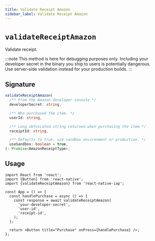 ```yaml
---
title: Validate Receipt Amazon
sidebar_label: Validate Receipt Amazon
---
```



<AdFitTopFixed />

# `validateReceiptAmazon`

Validate receipt.

:::note
This method is here for debugging purposes only. Including your
developer secret in the binary you ship to users is potentially dangerous.
Use server-side validation instead for your production builds.
:::

## Signature

```ts
validateReceiptAmazon(
  /** From the Amazon developer console */
  developerSecret: string,

  /** Who purchased the item. */
  userId: string,

  /** Long obfuscated string returned when purchasing the item */
  receiptId: string,

  /** Defaults to true, use sandbox environment or production. */
  useSandbox: boolean = true,
): Promise<AmazonReceiptType>;
```

## Usage

```tsx
import React from 'react';
import {Button} from 'react-native';
import {validateReceiptAmazon} from 'react-native-iap';

const App = () => {
  const handlePurchase = async () => {
    const response = await validateReceiptAmazon(
      'your-developer-secret',
      'user-id',
      'receipt-id',
    );
  };

  return <Button title="Purchase" onPress={handlePurchase} />;
};
```
